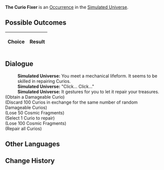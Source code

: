 {{Simulated Universe Event Infobox
|title         = The Curio Fixer
|image         = Random Event Toy.png
|type          =
|domains_su    = Occurrence
|domains_ext   = Occurrence
|domains_swarm = 
|domains_gng   = 
|requirements  =
|prev          = 
|next          = 
|indexRewards  =
|characters    = 
}}
'''The Curio Fixer''' is an [[Simulated Universe/Occurrence|Occurrence]] in the [[Simulated Universe]].

==Possible Outcomes==
{| class="article-table"
!Choice
!Result

|}

<!--
==Gameplay Notes==

-->
==Dialogue==
{{Dialogue Start}}
:'''Simulated Universe:''' You meet a mechanical lifeform. It seems to be skilled in repairing Curios.
:'''Simulated Universe:''' "Click... Click..."
:'''Simulated Universe:''' It gestures for you to let it repair your treasures.
;(Obtain a Damageable Curio)
;(Discard 100 Curios in exchange for the same number of random Damageable Curios)
;(Lose 50 Cosmic Fragments)
;(Select 1 Curio to repair)
;(Lose 100 Cosmic Fragments)
;(Repair all Curios)
{{Dialogue End}}

==Other Languages==
{{Other Languages
|en   = The Curio Fixer
|zhs  = 奇物修理专家
|zht  = 奇物修理專家
|ja   = {{Rubi|奇物修理|きぶつしゅうり}}エキスパート
|ko   = 기물 수리 전문가
|es   = Reparador de objetos raros
|fr   = Le réparateur de bizarrerie
|ru   = Мастер по ремонту диковин
|th   = ผู้เชี่ยวชาญการซ่อมแซมวัตถุหายาก
|vi   = Thợ Sửa Chữa Vật Thể Lạ
|de   = Der Kuriositätenreparateur
|id   = Kang Servis Benda Langka
|pt   = Reparador de Curios
}}

==Change History==
{{Change History|1.3}}

